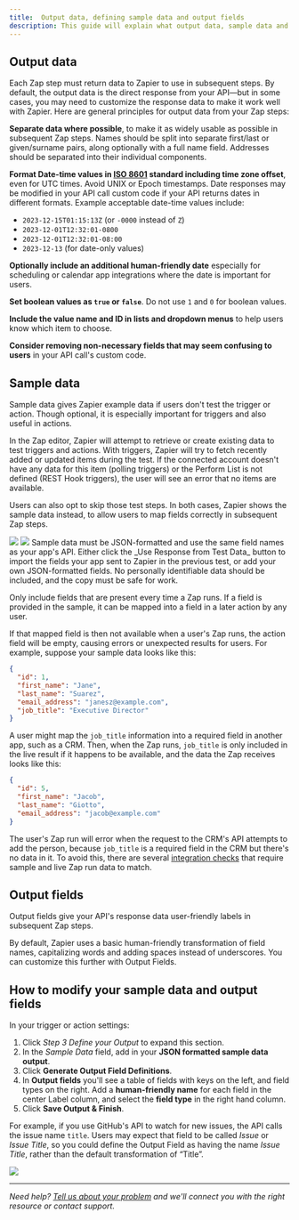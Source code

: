 ```yaml
---
title:  Output data, defining sample data and output fields
description: This guide will explain what output data, sample data and output fields are and how to modify them in your triggers or actions.
---
```

## Output data

Each Zap step must return data to Zapier to use in subsequent steps. By default, the output data is the direct response from your API—but in some cases, you may need to customize the response data to make it work well with Zapier. Here are general principles for output data from your Zap steps:

**Separate data where possible**, to make it as widely usable as possible in subsequent Zap steps. Names should be split into separate first/last or given/surname pairs, along optionally with a full name field. Addresses should be separated into their individual components.

**Format Date-time values in [ISO 8601](http://www.cl.cam.ac.uk/~mgk25/iso-time.html#date) standard including time zone offset**, even for UTC times. Avoid UNIX or Epoch timestamps. Date responses may be modified in your API call custom code if your API returns dates in different formats. Example acceptable date-time values include:

*   `2023-12-15T01:15:13Z` (or `-0000` instead of `Z`)
*   `2023-12-01T12:32:01-0800`
*   `2023-12-01T12:32:01-08:00`
*   `2023-12-13` (for date-only values)

**Optionally include an additional human-friendly date** especially for scheduling or calendar app integrations where the date is important for users.

**Set boolean values as `true` or `false`**. Do not use `1` and `0` for boolean values.

**Include the value name and ID in lists and dropdown menus** to help users know which item to choose.

**Consider removing non-necessary fields that may seem confusing to users** in your API call's custom code.

## Sample data

Sample data gives Zapier example data if users don't test the trigger or action. Though optional, it is especially important for triggers and also useful in actions.

In the Zap editor, Zapier will attempt to retrieve or create existing data to test triggers and actions. With triggers, Zapier will try to fetch recently added or updated items during the test. If the connected account doesn't have any data for this item (polling triggers) or the Perform List is not defined (REST Hook triggers), the user will see an error that no items are available.

Users can also opt to skip those test steps. In both cases, Zapier shows the sample data instead, to allow users to map fields correctly in subsequent Zap steps.
<Frame>
  <img src="/images/05e9be8a62a663f42ab25cf2b17591b8.png"/>
</Frame>
<Frame>
  <img src="/images/42353c3702ca94af6000e3efb926a3f2.png"/>
</Frame>
Sample data must be JSON-formatted and use the same field names as your app's API. Either click the _Use Response from Test Data_ button to import the fields your app sent to Zapier in the previous test, or add your own JSON-formatted fields. No personally identifiable data should be included, and the copy must be safe for work.

Only include fields that are present every time a Zap runs. If a field is provided in the sample, it can be mapped into a field in a later action by any user.

If that mapped field is then not available when a user's Zap runs, the action field will be empty, causing errors or unexpected results for users. For example, suppose your sample data looks like this:

```JSON
{
  "id": 1,
  "first_name": "Jane",
  "last_name": "Suarez",
  "email_address": "janesz@example.com",
  "job_title": "Executive Director"
}
```

A user might map the `job_title` information into a required field in another app, such as a CRM. Then, when the Zap runs, `job_title` is only included in the live result if it happens to be available, and the data the Zap receives looks like this:

```JSON
{
  "id": 5,
  "first_name": "Jacob",
  "last_name": "Giotto",
  "email_address": "jacob@example.com"
}
```

The user's Zap run will error when the request to the CRM's API attempts to add the person, because `job_title` is a required field in the CRM but there's no data in it. To avoid this, there are several [integration checks](/platform/publish/integration-checks-reference) that require sample and live Zap run data to match.

## Output fields

Output fields give your API's response data user-friendly labels in subsequent Zap steps.

By default, Zapier uses a basic human-friendly transformation of field names, capitalizing words and adding spaces instead of underscores. You can customize this further with Output Fields.

## How to modify your sample data and output fields

In your trigger or action settings:

1.  Click _Step 3 Define your Output_ to expand this section.
2.  In the _Sample Data_ field, add in your **JSON formatted sample data output**.
3.  Click **Generate Output Field Definitions**.
4.  In **Output fields** you'll see a table of fields with keys on the left, and field types on the right. Add a **human-friendly name** for each field in the center Label column, and select the **field type** in the right hand column.
5.  Click **Save Output & Finish**.

For example, if you use GitHub's API to watch for new issues, the API calls the issue name `title`. Users may expect that field to be called _Issue_ or _Issue Title_, so you could define the Output Field as having the name _Issue Title_, rather than the default transformation of “Title”.
<Frame>
  <img src="/images/293b09e9593b591de3c735988f1a5f19.png"/>
</Frame>

- - -

_Need help? [Tell us about your problem](https://developer.zapier.com/contact) and we'll connect you with the right resource or contact support._
